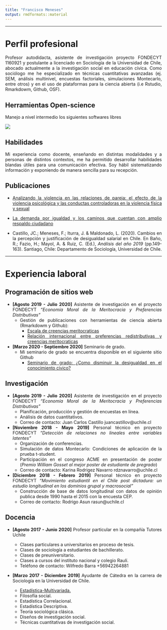 ```yaml
---
title: "Francisco Meneses"
output: rmdformats::material
---
```


<div style="text-align: justify">

***
# __Perfil profesional__ {.tabset .tabset-fade .tabset-pills}

Profesor autodidacta, asistente de investigación proyecto FONDECYT 1160921 y postulante a licenciado en Sociología de la Universidad de Chile, abocado actualmente a la investigación social en educación cívica. Como sociólogo me he especializado en técnicas cuantitativas avanzadas (ej. SEM, análisis multinivel, encuestas factoriales, simulaciones Montecarlo, entre otros) y en el uso de plataformas para la ciencia abierta (i.e Rstudio, Rmarkdowm, Github, OSF). 

## Herramientas Open-science

Manejo a nivel intermedio los siguientes softwares libres 

![](https://raw.githubusercontent.com/franciscomeneses/cv/master/input/images/logos.png) 


## Habilidades

Mi experiencia como docente, enseñando en distintas modalidades y a personas de distintos contextos, me ha permitido desarrollar habilidades blandas útiles para una comunicación efectiva. Soy hábil sistematizando información y exponiendo de manera sencilla para su recepción.  

## Publicaciones 

* [Analizando la violencia en las relaciones de pareja: el efecto de la violencia psicológica y las conductas controladoras en la violencia física y sexual](http://revistanemesis.cl/wp-content/uploads/2019/12/Revista-N%C3%A9mesis-2019-XV-Analizando-la-violencia-en-las-relaciones-de-pareja.pdf)  

* [La demanda por igualdad y los caminos que cuentan con amplio respaldo ciudadano](https://ciperchile.cl/2019/12/06/la-demanda-por-igualdad-y-los-caminos-que-cuentan-con-amplio-respaldo-ciudadano/)

*  Castillo, JC.; Meneses, F.; Iturra, J. & Maldonado, L. (2020). Cambios en la percepción y justificación de desigualdad salarial en Chile. En Baño, R.; Fazio, H.; Mayol, A. & Ruiz, C. (Ed.), *Análisis del año 2019* (pp.149-163). Santiago, Chile: Departamento de Sociología, Universidad de Chile.


***
# __Experiencia laboral__ {.tabset .tabset-fade .tabset-pills}

## Programación de sitios web

- __[Agosto 2019 - Julio 2020]__ Asistente de investigación en el proyecto FONDECYT *“Economía Moral de la Meritocracia y Preferencias Distributivas”*
    + Gestión de publicaciones con herramientas de ciencia abierta (Rmarkdowm y Github):
        * [Escala de creencias meritocraticas](https://juancarloscastillo.github.io/merit-scale/)
        * [Relación internacional entre preferencias redistributivas y creencias meritocraticas](https://juancarloscastillo.github.io/meritocracy-preferences/)
        
- __[Marzo 2020 - Septiembre 2020]__ Seminario de grado. 
    + Mi seminario de grado se encuentra disponible en el siguiente sitio Github 
        * [Seminario de grado: ¿Como disminuir la desigualdad en el conocimiento civico?](https://franciscomeneses.github.io/Seminario/docs/index.html)


## Investigación

- __[Agosto 2019 - Julio 2020]__ Asistente de investigación en el proyecto FONDECYT *“Economía Moral de la Meritocracia y Preferencias Distributivas”*
    + Planificación, producción y gestión de encuestas en línea.
    + Análisis de datos cuantitativos.
    + Correo de contacto: Juan Carlos Castillo juancastillov@uchile.cl 

- __[Noviembre 2018 - Mayo 2019]__ Personal técnico en proyecto FONDECYT *"Detección de relaciones no lineales entre variables latentes"* 
    + Organización de conferencias.
    + Simulación de datos Montecarlo: Condiciones de aplicación de la prueba t-student. 
    + Participación en el congreso ACME en presentación de poster (*Premio William Gosset al mejor poster de estudiante de pregrado*)
    + Correo de contacto: Karina Rodrigez Navarro rdznavarro@uchile.cl

- __[Diciembre 2018 - Febrero 2019]__ Personal técnico en proyecto FONDECYT *"Movimiento estudiantil en el Chile post dictadura: un estudio longitudinal en los dominios grupal y macrosocial"*  
    + Construcción de base de datos longitudinal con datos de opinión publica desde 1990 hasta el 2015 con la encuesta CEP. 
    + Correo de contacto: Rodrigo Asun rasun@uchile.cl

## Docencia
- __[Agosto 2017 - Junio 2020]__ Profesor particular en la compañía Tutores Uchile 
    + Clases particulares a universitarios en proceso de tesis.
    + Clases de sociología a estudiantes de bachillerato. 
    + Clases de preuniversitario. 
    + Clases a cursos del instituto nacional y colegio Raulí. 
    + Teléfono de contacto: Wilfredo Barra +56942264881


- __[Marzo 2017 - Diciembre 2019]__ Ayudante de Cátedra en la carrera de Sociología en la Universidad de Chile.
  
  + [Estadística-Multivariada.](https://juancarloscastillo.github.io/metsoc-facsouchile/index.html)
  + Filosofía social.
  + Estadística Correlacional.
  + Estadística Descriptiva.
  + Teoría sociológica clásica.
  + Diseños de investigación social.
  + Técnicas cuantitativas de investigación social.  
 
